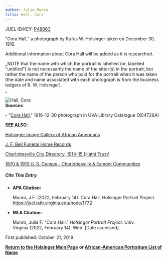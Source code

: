 ```yaml
---
author: Julia Munro
title: Hall, Cora
---
```

JUEL ID/KEY: [P48863](http://juel.iath.virginia.edu/public_person?person=48863 "P48863")

"Cora Hall," a photograph by Rufus W. Holsinger taken on December 30, 1916.

  
Additional information about Cora Hall will be added as it is researched.

_NOTE that the name with which the portrait is labelled (or, labelled "untitled") is not necessarily the name of the sitter(s) in the portrait, but rather the name of the person who paid for the portrait when it was taken (the date and name associated with each photograph is from the business ledgers of R. W. Holsinger).  
_

![Hall, Cora](https://iiif.lib.virginia.edu/iiif/uva-lib:1044950/full/1000,1337/0/default.jpg "Hall, Cora")   
**Sources**

\- "[Cora Hall](https://search.lib.virginia.edu/catalog/uva-lib:1044950#?c=0&m=0&s=0&cv=0&xywh=-1590%2C-963%2C5949%2C4411 "Hall, Cora")," 1916-12-30 photograph in UVA Library Catalogue (X04726A) 

**SEE ALSO**:

[Holsinger Image Gallery of African Americans](http://rwholsingerphotos.org/images.php "Holsinger Image Gallery of African Americans")

[J. F. Bell Funeral Home Records](http://www2.vcdh.virginia.edu/afam/raceandplace/perl_scripts/funeral_search.html "J. F. Bell Funeral Home Database")

[Charlottesville City Directory, 1914-15 \[Hathi Trust\]](https://catalog.hathitrust.org/Record/101954103 "Charlottesville City Directory, 1914-15") 

[1870 & 1910 U. S. Census - Charlottesville & Esmont Communities](http://www2.vcdh.virginia.edu/afam/raceandplace/census/search_both.html "1870 & 1910 U. S. Census: Charlottesville and Esmont Communities")

##### **Cite This Entry**

*   **APA Citation:**
    
    Munro, J.F. (2022, February 14). Cora Hall. Holsinger Portrait Project. https://juel.iath.virginia.edu/node/1772
    
*   **MLA Citation:**
    
    Munro, Julia F. "Cora Hall." _Holsinger Portrait Project_. Univ. Virginia (2022, February 14). Web. \[Date accessed\].
    

  
First published: October 21, 2019    

[**Return to the Holsinger Main Page**](http://juel.iath.virginia.edu/node/980) **or [African-American Portraiture List of Name](http://juel.iath.virginia.edu/node/996)**